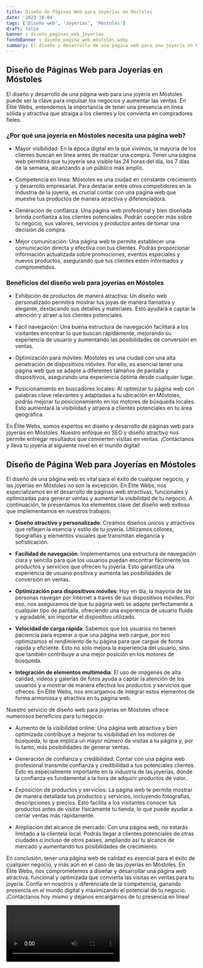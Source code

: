 ```yaml
---
title: Diseño de Páginas Web para Joyerías en Móstoles
date: '2023-10-04'
tags: ['Diseño web', 'Joyerías', 'Móstoles']
draft: false
banner : diseño_paginas_web_joyerías
fondoBanner : diseño_pagina_web_móstoles.webp
summary: El diseño y desarrollo de una página web para una joyería en Móstoles puede ser la clave para impulsar los negocios y aumentar las ventas. En Élite Webs, entendemos la importancia de tener una presencia en línea sólida y atractiva que atraiga a los clientes y los convierta en compradores fieles.
---
```


## Diseño de Páginas Web para Joyerías en Móstoles

El diseño y desarrollo de una página web para una joyería en Móstoles puede ser la clave para impulsar los negocios y aumentar las ventas. En Élite Webs, entendemos la importancia de tener una presencia en línea sólida y atractiva que atraiga a los clientes y los convierta en compradores fieles.

### ¿Por qué una joyería en Móstoles necesita una página web?

- Mayor visibilidad: En la época digital en la que vivimos, la mayoría de los clientes buscan en línea antes de realizar una compra. Tener una página web permitirá que tu joyería sea visible las 24 horas del día, los 7 días de la semana, alcanzando a un público más amplio.

- Competencia en línea: Móstoles es una ciudad en constante crecimiento y desarrollo empresarial. Para destacar entre otros competidores en la industria de la joyería, es crucial contar con una página web que muestre tus productos de manera atractiva y diferenciadora.

- Generación de confianza: Una página web profesional y bien diseñada brinda confianza a los clientes potenciales. Podrán conocer más sobre tu negocio, sus valores, servicios y productos antes de tomar una decisión de compra.

- Mejor comunicación: Una página web te permite establecer una comunicación directa y efectiva con tus clientes. Podrás proporcionar información actualizada sobre promociones, eventos especiales y nuevos productos, asegurando que tus clientes estén informados y comprometidos.

### Beneficios del diseño web para joyerías en Móstoles

- Exhibición de productos de manera atractiva: Un diseño web personalizado permitirá mostrar tus joyas de manera llamativa y elegante, destacando sus detalles y materiales. Esto ayudará a captar la atención y atraer a los clientes potenciales.

- Fácil navegación: Una buena estructura de navegación facilitará a los visitantes encontrar lo que buscan rápidamente, mejorando su experiencia de usuario y aumentando las posibilidades de conversión en ventas.

- Optimización para móviles: Móstoles es una ciudad con una alta penetración de dispositivos móviles. Por ello, es esencial tener una página web que se adapte a diferentes tamaños de pantalla y dispositivos, asegurando una experiencia óptima desde cualquier lugar.

- Posicionamiento en buscadores locales: Al optimizar tu página web con palabras clave relevantes y adaptadas a tu ubicación en Móstoles, podrás mejorar tu posicionamiento en los motores de búsqueda locales. Esto aumentará la visibilidad y atraerá a clientes potenciales en tu área geográfica.

En Élite Webs, somos expertos en diseño y desarrollo de páginas web para joyerías en Móstoles. Nuestro enfoque en SEO y diseño atractivo nos permite entregar resultados que convierten visitas en ventas. ¡Contáctanos y lleva tu joyería al siguiente nivel en el mundo digital!


<GifSeo />

<Cta />

## Diseño de Página Web para Joyerías en Móstoles

El diseño de una página web es vital para el éxito de cualquier negocio, y las joyerías en Móstoles no son la excepción. En Élite Webs, nos especializamos en el desarrollo de páginas web atractivas, funcionales y optimizadas para generar ventas y aumentar la visibilidad de tu negocio. A continuación, te presentamos los elementos clave del diseño web exitoso que implementamos en nuestros trabajos:

- **Diseño atractivo y personalizado**: Creamos diseños únicos y atractivos que reflejen la esencia y estilo de tu joyería. Utilizamos colores, tipografías y elementos visuales que transmitan elegancia y sofisticación.

- **Facilidad de navegación**: Implementamos una estructura de navegación clara y sencilla para que los usuarios puedan encontrar fácilmente los productos y servicios que ofrecen tu joyería. Esto garantiza una experiencia de usuario positiva y aumenta las posibilidades de conversión en ventas.

- **Optimización para dispositivos móviles**: Hoy en día, la mayoría de las personas navegan por Internet a través de sus dispositivos móviles. Por eso, nos aseguramos de que tu página web se adapte perfectamente a cualquier tipo de pantalla, ofreciendo una experiencia de usuario fluida y agradable, sin importar el dispositivo utilizado.

- **Velocidad de carga rápida**: Sabemos que los usuarios no tienen paciencia para esperar a que una página web cargue, por eso optimizamos el rendimiento de tu página para que cargue de forma rápida y eficiente. Esto no solo mejora la experiencia del usuario, sino que también contribuye a una mejor posición en los motores de búsqueda.

- **Integración de elementos multimedia**: El uso de imágenes de alta calidad, videos y galerías de fotos ayuda a captar la atención de los usuarios y a mostrar de manera efectiva los productos y servicios que ofreces. En Élite Webs, nos encargamos de integrar estos elementos de forma armoniosa y atractiva en tu página web.

Nuestro servicio de diseño web para joyerías en Móstoles ofrece numerosos beneficios para tu negocio:

- Aumento de la visibilidad online: Una página web atractiva y bien optimizada contribuye a mejorar tu visibilidad en los motores de búsqueda, lo que implica un mayor número de visitas a tu página y, por lo tanto, más posibilidades de generar ventas.

- Generación de confianza y credibilidad: Contar con una página web profesional transmite confianza y credibilidad a tus potenciales clientes. Esto es especialmente importante en la industria de las joyerías, donde la confianza es fundamental a la hora de adquirir productos de valor.

- Exposición de productos y servicios: La página web te permite mostrar de manera detallada tus productos y servicios, incluyendo fotografías, descripciones y precios. Esto facilita a los visitantes conocer tus productos antes de visitar físicamente tu tienda, lo que puede ayudar a cerrar ventas más rápidamente.

- Ampliación del alcance de mercado: Con una página web, no estarás limitado a la clientela local. Podrás llegar a clientes potenciales de otras ciudades o incluso de otros países, ampliando así tu alcance de mercado y aumentando tus posibilidades de crecimiento.

En conclusión, tener una página web de calidad es esencial para el éxito de cualquier negocio, y más aún en el caso de las joyerías en Móstoles. En Élite Webs, nos comprometemos a diseñar y desarrollar una página web atractiva, funcional y optimizada que convierta las visitas en ventas para tu joyería. Confía en nosotros y diferénciate de la competencia, ganando presencia en el mundo digital y maximizando el potencial de tu negocio. ¡Contáctanos hoy mismo y déjanos encargarnos de tu presencia en línea!

<Video />

<CtaBot job='Joyerías' city='Móstoles'/>

<Gmaps query='Móstoles+españa+maps' />